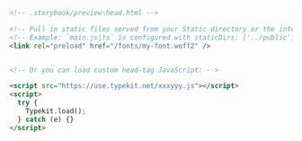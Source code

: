 ```html
<!-- .storybook/preview-head.html -->

<!-- Pull in static files served from your Static directory or the internet -->
<!-- Example: `main.js|ts` is configured with staticDirs: ['../public'] and your font is located in the `fonts` directory inside your `public` directory -->
<link rel="preload" href="/fonts/my-font.woff2" /> 


<!-- Or you can load custom head-tag JavaScript: -->

<script src="https://use.typekit.net/xxxyyy.js"></script>
<script>
  try {
    Typekit.load();
  } catch (e) {}
</script>
```
